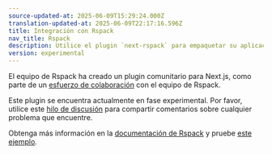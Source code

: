 ```yaml
---
source-updated-at: 2025-06-09T15:29:24.000Z
translation-updated-at: 2025-06-09T22:17:16.596Z
title: Integración con Rspack
nav_title: Rspack
description: Utilice el plugin `next-rspack` para empaquetar su aplicación Next.js con Rspack.
version: experimental
---
```


El equipo de Rspack ha creado un plugin comunitario para Next.js, como parte de un [esfuerzo de colaboración](https://rspack.rs/blog/rspack-next-partner) con el equipo de Rspack.

Este plugin se encuentra actualmente en fase experimental. Por favor, utilice este [hilo de discusión](https://github.com/vercel/next.js/discussions/77800) para compartir comentarios sobre cualquier problema que encuentre.

Obtenga más información en la [documentación de Rspack](https://rspack.rs/guide/tech/next) y pruebe [este ejemplo](https://github.com/vercel/next.js/tree/canary/examples/with-rspack).